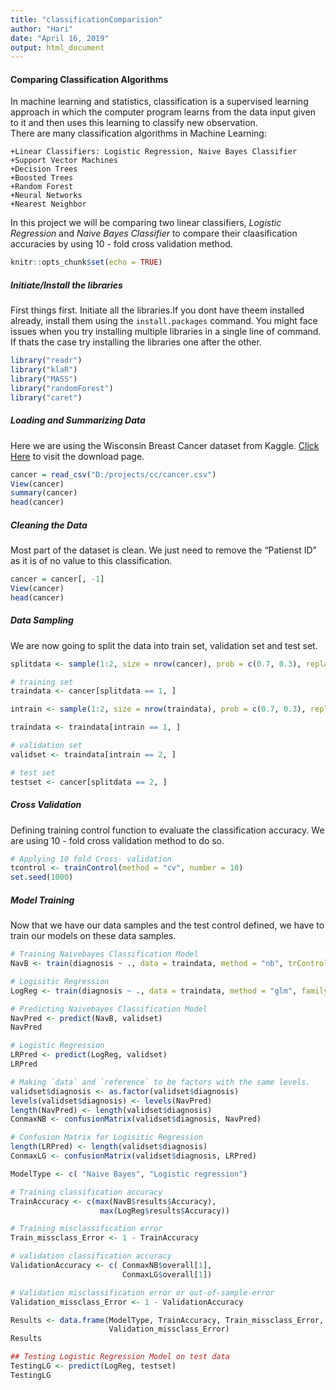 ```yaml
---
title: "classificationComparision"
author: "Hari"
date: "April 16, 2019"
output: html_document
---
```

#### Comparing Classification Algorithms

In machine learning and statistics, classification is a supervised learning approach in which the computer program learns from the data input given to it and then uses this learning to classify new observation.  
There are many classification algorithms in Machine Learning:

    +Linear Classifiers: Logistic Regression, Naive Bayes Classifier
    +Support Vector Machines
    +Decision Trees
    +Boosted Trees
    +Random Forest
    +Neural Networks
    +Nearest Neighbor

In this project we will be comparing two linear classifiers, *Logistic Regression* and *Naive Bayes Classifier* to compare their claasification accuracies by using 10 - fold cross validation method.


```r
knitr::opts_chunk$set(echo = TRUE)
```

##### Initiate/Install the libraries  

First things first. Initiate all the libraries.If you dont have theem installed already, install them using the `install.packages` command. You might face issues when you try installing multiple libraries in a single line of command. If thats the case try installing the libraries one after the other.

```r
library("readr")
library("klaR")
library("MASS")
library("randomForest")
library("caret")

```

##### Loading and Summarizing Data

Here we are using the Wisconsin Breast Cancer dataset from Kaggle. [Click Here](https://www.kaggle.com/uciml/breast-cancer-wisconsin-data) to visit the download page.  

```r
cancer = read_csv("D:/projects/cc/cancer.csv")
View(cancer)
summary(cancer)
head(cancer)

```

##### Cleaning the Data

Most part of the dataset is clean. We just need to remove the "Patienst ID" as it is of no value to this classification.
```r
cancer = cancer[, -1]
View(cancer)
head(cancer)

```

##### Data Sampling 

We are now going to split the data into train set, validation set and test set.

```r

splitdata <- sample(1:2, size = nrow(cancer), prob = c(0.7, 0.3), replace = T)
```
```r
# training set
traindata <- cancer[splitdata == 1, ]

intrain <- sample(1:2, size = nrow(traindata), prob = c(0.7, 0.3), replace = T)

traindata <- traindata[intrain == 1, ]

# validation set
validset <- traindata[intrain == 2, ]

# test set
testset <- cancer[splitdata == 2, ] 
```

##### Cross Validation

Defining training control function to evaluate the classification accuracy. We are using 10 - fold cross validation method to do so. 
```r
# Applying 10 fold Cross- validation
tcontrol <- trainControl(method = "cv", number = 10)
set.seed(1000)
```

##### Model Training

Now that we have our data samples and the test control defined, we have to train our models on these data samples.

```r
# Training Naivebayes Classification Model
NavB <- train(diagnosis ~ ., data = traindata, method = "nb", trControl = tcontrol)

# Logisitic Regression
LogReg <- train(diagnosis ~ ., data = traindata, method = "glm", family = binomial,trControl = tcontrol)


```
```r
# Predicting Naivebayes Classification Model
NavPred <- predict(NavB, validset)
NavPred

```
```r
# Logistic Regression
LRPred <- predict(LogReg, validset)
LRPred
```
```r
# Making `data` and `reference` to be factors with the same levels.
validset$diagnosis <- as.factor(validset$diagnosis)
levels(validset$diagnosis) <- levels(NavPred)
length(NavPred) <- length(validset$diagnosis)
ConmaxNB <- confusionMatrix(validset$diagnosis, NavPred)
```
```r
# Confusion Matrix for Logisitic Regression
length(LRPred) <- length(validset$diagnosis)
ConmaxLG <- confusionMatrix(validset$diagnosis, LRPred)

ModelType <- c( "Naive Bayes", "Logistic regression")  
```
```r

# Training classification accuracy
TrainAccuracy <- c(max(NavB$results$Accuracy), 
                    max(LogReg$results$Accuracy))

# Training misclassification error
Train_missclass_Error <- 1 - TrainAccuracy

# validation classification accuracy
ValidationAccuracy <- c( ConmaxNB$overall[1], 
                         ConmaxLG$overall[1])

# Validation misclassification error or out-of-sample-error
Validation_missclass_Error <- 1 - ValidationAccuracy


```
```r
Results <- data.frame(ModelType, TrainAccuracy, Train_missclass_Error, ValidationAccuracy, 
                      Validation_missclass_Error)
Results

```
```r

## Testing Logistic Regression Model on test data
TestingLG <- predict(LogReg, testset)
TestingLG

```
